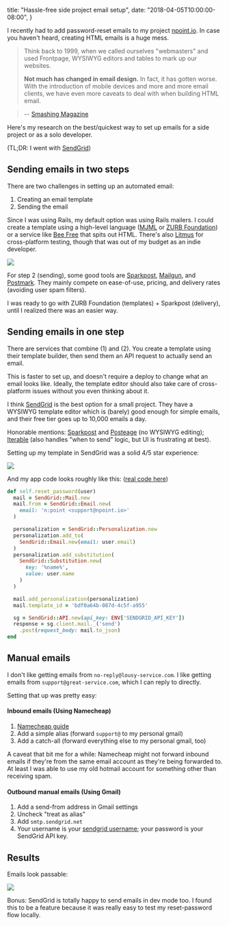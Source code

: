   title: "Hassle-free side project email setup",
  date: "2018-04-05T10:00:00-08:00",
}

I recently had to add password-reset emails to my project
[npoint.io](https://www.npoint.io). In case you haven't heard, creating HTML
emails is a huge mess.

> Think back to 1999, when we called ourselves "webmasters" and used Frontpage,
> WYSIWYG editors and tables to mark up our websites.
>
> **Not much has changed in email design.** In fact, it has gotten worse. With
> the introduction of mobile devices and more and more email clients, we have
> even more caveats to deal with when building HTML email.

> -- [Smashing Magazine](https://www.smashingmagazine.com/2017/01/introduction-building-sending-html-email-for-web-developers/)

Here's my research on the best/quickest way to set up emails for a side project
or as a solo developer.

(TL;DR: I went with [SendGrid](https://sendgrid.com/))

## Sending emails in two steps

There are two challenges in setting up an automated email:

1. Creating an email template
2. Sending the email

Since I was using Rails, my default option was using Rails mailers. I could
create a template using a high-level language ([MJML](https://mjml.io/) or
[ZURB Foundation](https://foundation.zurb.com/)) or a service like [Bee
Free](https://beefree.io/) that spits out HTML. There's also
[Litmus](https://litmus.com/) for cross-platform testing, though that was out
of my budget as an indie developer.

<img class="shadow" src="/static/img/zurb.png" />

For step 2 (sending), some good tools are [Sparkpost](https://www.sparkpost.com/),
[Mailgun](https://www.mailgun.com/), and [Postmark](https://postmarkapp.com/).
They mainly compete on ease-of-use, pricing, and delivery rates (avoiding user
spam filters).

I was ready to go with ZURB Foundation (templates) + Sparkpost (delivery),
until I realized there was an easier way.

## Sending emails in one step

There are services that combine (1) and (2). You create a template using their
template builder, then send them an API request to actually send an email.

This is faster to set up, and doesn't require a deploy to change what an email
looks like. Ideally, the template editor should also take care of
cross-platform issues without you even thinking about it.

I think [SendGrid](https://sendgrid.com/) is the best option for a small
project. They have a WYSIWYG template editor which is (barely) good enough
for simple emails, and their free tier goes up to 10,000 emails a day.

Honorable mentions:
[Sparkpost](https://www.sparkpost.com/features/email-templates/) and
[Posteage](http://postageapp.com/) (no WYSIWYG editing);
[Iterable](https://iterable.com/) (also handles "when to send" logic, but UI is
frustrating at best).

Setting up my template in SendGrid was a solid 4/5 star experience:

<img src="/static/img/sendgrid.png" />

And my app code looks roughly like this: ([real
code here](https://github.com/azirbel/npoint/blob/master/app/lib/transactional_mail.rb))

```ruby
def self.reset_password(user)
  mail = SendGrid::Mail.new
  mail.from = SendGrid::Email.new(
    email: 'n:point <support@npoint.io>'
  )

  personalization = SendGrid::Personalization.new
  personalization.add_to(
    SendGrid::Email.new(email: user.email)
  )
  personalization.add_substitution(
    SendGrid::Substitution.new(
      key: '%name%',
      value: user.name
    )
  )

  mail.add_personalization(personalization)
  mail.template_id = 'bdf0a64b-087d-4c5f-a955'

  sg = SendGrid::API.new(api_key: ENV['SENDGRID_API_KEY'])
  response = sg.client.mail._('send')
    .post(request_body: mail.to_json)
end
```


## Manual emails

I don't like getting emails from `no-reply@lousy-service.com`. I like getting
emails from `support@great-service.com`, which I can reply to directly.

Setting that up was pretty easy:

#### Inbound emails (Using Namecheap)

1. [Namecheap guide](https://www.namecheap.com/support/knowledgebase/article.aspx/308/77/how-to-setup-email-forwarding)
2. Add a simple alias (forward `support@` to my personal gmail)
3. Add a catch-all (forward everything else to my personal gmail, too)

A caveat that bit me for a while: Namecheap might not forward inbound emails if
they're from the same email account as they're being forwarded to. At least I
was able to use my old hotmail account for something other than receiving spam.

#### Outbound manual emails (Using Gmail)

1. Add a send-from address in Gmail settings
2. Uncheck "treat as alias"
3. Add `smtp.sendgrid.net`
4. Your username is your [sendgrid
   username](https://sendgrid.com/docs/Classroom/Troubleshooting/Account_Administration/help_i_cant_find_my_smtp_username_and_password.html);
   your password is your SendGrid API key.

## Results

Emails look passable:

<img class="padded shadow" src="/static/img/reset-email.png" />

Bonus: SendGrid is totally happy to send emails in dev mode too. I found this
to be a feature because it was really easy to test my reset-password flow
locally.
